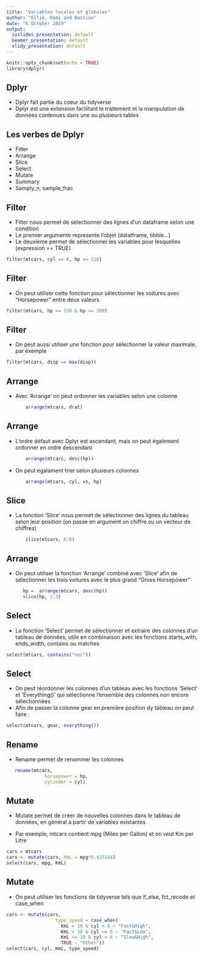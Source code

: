 ```yaml
---
title: "Variables locales et globales"
author: "Ellie, Remi and Bastien"
date: "6 October 2019"
output:
  ioslides_presentation: default
  beamer_presentation: default
  slidy_presentation: default
---
```


```r
knitr::opts_chunk$set(echo = TRUE)
library(dplyr)
```
## Dplyr 

- Dplyr fait partie du coeur du tidyverse
- Dplyr est une extension facilitant le traitement et la manipulation de données contenues dans une ou plusieurs tables

## Les verbes de Dplyr 

- Filter
- Arrange
- Slice
- Select 
- Mutate 
- Summary
- Samply_n, sample_frac

## Filter 

- Filter nous permet de sélectionner des lignes d'un dataframe selon une condition
- Le premier argumente represente l'objet (datatframe, tibble...)
- Le deuxième permet de sélectionner les variables pour lesquelles (expression == TRUE)

```r
filter(mtcars, cyl == 6, hp == 110)
```
## Filter 
- On peut utiliser cette fonction pour sélectionner les voitures avec "Horsepower" entre deux valeurs

```r
filter(mtcars, hp >= 150 & hp <= 200)
```
## Filter 

- On peut aussi utiliser une fonction pour sélectionner la valeur maximale, par exemple 
```r
filter(mtcars, disp == max(disp))
```
## Arrange

- Avec 'Arrange' on peut ordonner les variables selon une colonne 

```r
       arrange(mtcars, drat)
```
## Arrange
- L'ordre défaut avec Dplyr est ascendant, mais on peut également ordonner en ordre descendant 

```r
       arrange(mtcars, desc(hp))
```

 - On peut égalament trier selon plusieurs colonnes
 
```r
       arrange(mtcars, cyl, vs, hp)
```

## Slice 

- La fonction 'Slice' nous permet de sélectionner des lignes du tableau selon leur position (on passe en argument un chiffre ou un vecteur de chiffres)

```r
       slice(mtcars, 6:8)
```
## Arrange 
 - On peut utiliser la fonction 'Arrange' combiné avec 'Slice' afin de sélectionner les trois voitures avec le plus grand "Gross Horsepower"
 
```r
      hp =  arrange(mtcars, desc(hp))
      slice(hp, 1:3)
```

## Select 

- La fonction 'Select' permet de sélectionner et extraire des colonnes d'un tableau de données, utile en combinaison avec les fonctions starts_with, ends_width, contains ou matches 

```r
  
select(mtcars, contains("sec"))
```
## Select 
- On peut réordonner les colonnes d'un tableau avec les fonctions 'Select' et 'Everything()' qui sélectionne l'ensemble des colonnes non encore sélectionnées
- Afin de passer la colonne gear en première position dy tableau on peut faire : 
```r
  
select(mtcars, gear, everything())
```

## Rename 

- Rename permet de renommer les colonnes 

```r
   rename(mtcars, 
              horsepower = hp,
              cylinder = cyl)
```

## Mutate 

- Mutate permet de créer de nouvelles colonnes dans le tableau de données, en général à partir de variables existantes

- Par exemple, mtcars contient mpg (Miles per Gallon) et on veut Km per Litre 
```r
cars = mtcars 
cars <- mutate(cars, KmL = mpg*0.425144)
select(cars, mpg, KmL)
```
## Mutate
- On peut utiliser les fonctions de tidyverse tels que if_else, fct_recode et case_when
```r
cars <- mutate(cars,
                  type_speed = case_when(
                    KmL > 10 & cyl > 6 ~ "Fast&High",
                    KmL < 10 & cyl <= 6 ~ "Fast&Low",
                    KmL <= 10 & cyl > 6 ~ "Slow&High",
                    TRUE ~ "Other"))
select(cars, cyl, KmL, type_speed)

```
